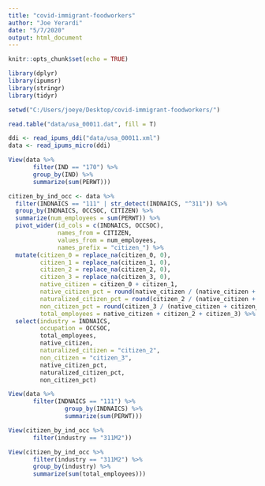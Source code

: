 ```yaml
---
title: "covid-immigrant-foodworkers"
author: "Joe Yerardi"
date: "5/7/2020"
output: html_document
---
```


```r
knitr::opts_chunk$set(echo = TRUE)
```

```r
library(dplyr)
library(ipumsr)
library(stringr)
library(tidyr)
```


```r
setwd("C:/Users/joeye/Desktop/covid-immigrant-foodworkers/")
```

```r
read.table("data/usa_00011.dat", fill = T)

ddi <- read_ipums_ddi("data/usa_00011.xml")
data <- read_ipums_micro(ddi)
```

```r
View(data %>% 
       filter(IND == "170") %>% 
       group_by(IND) %>% 
       summarize(sum(PERWT)))

citizen_by_ind_occ <- data %>% 
  filter(INDNAICS == "111" | str_detect(INDNAICS, "^311")) %>% 
  group_by(INDNAICS, OCCSOC, CITIZEN) %>% 
  summarize(num_employees = sum(PERWT)) %>% 
  pivot_wider(id_cols = c(INDNAICS, OCCSOC),
              names_from = CITIZEN,
              values_from = num_employees,
              names_prefix = "citizen_") %>% 
  mutate(citizen_0 = replace_na(citizen_0, 0),
         citizen_1 = replace_na(citizen_1, 0),
         citizen_2 = replace_na(citizen_2, 0),
         citizen_3 = replace_na(citizen_3, 0),
         native_citizen = citizen_0 + citizen_1,
         native_citizen_pct = round(native_citizen / (native_citizen + citizen_2 + citizen_3) * 100, digits = 0),
         naturalized_citizen_pct = round(citizen_2 / (native_citizen + citizen_2 + citizen_3) * 100, digits = 0),
         non_citizen_pct = round(citizen_3 / (native_citizen + citizen_2 + citizen_3) * 100, digits = 0),
         total_employees = native_citizen + citizen_2 + citizen_3) %>% 
  select(industry = INDNAICS,
         occupation = OCCSOC,
         total_employees,
         native_citizen,
         naturalized_citizen = "citizen_2",
         non_citizen = "citizen_3",
         native_citizen_pct,
         naturalized_citizen_pct,
         non_citizen_pct)

View(data %>% 
       filter(INDNAICS == "111") %>% 
                group_by(INDNAICS) %>% 
                summarize(sum(PERWT)))

View(citizen_by_ind_occ %>% 
       filter(industry == "311M2"))

View(citizen_by_ind_occ %>% 
       filter(industry == "311M2") %>% 
       group_by(industry) %>% 
       summarize(sum(total_employees)))
```


```r
```


